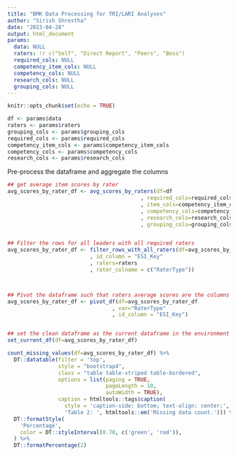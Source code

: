 ```yaml
---
title: "BMK Data Processing for TRI/LARI Analyses"
author: "Sirish Shrestha"
date: "2023-04-28"
output: html_document
params: 
  data: NULL
  raters: !r c("Self", "Direct Report", "Peers", "Boss")
  required_cols: NULL
  competency_item_cols: NULL
  competency_cols: NULL
  research_cols: NULL
  grouping_cols: NULL
---
```


```r

knitr::opts_chunk$set(echo = TRUE)

```


```r

df <- params$data
raters <- params$raters
grouping_cols <- params$grouping_cols
required_cols <- params$required_cols
competency_item_cols <- params$competency_item_cols
competency_cols <- params$competency_cols
research_cols <- params$research_cols

```


Pre-process the dataframe and aggregate the columns
```r

## get average item scores by rater
avg_scores_by_rater_df <- avg_scores_by_raters(df=df
                                          , required_cols=required_cols
                                          , item_cols=competency_item_cols
                                          , competency_cols=competency_cols
                                          , research_cols=research_cols
                                          , grouping_cols=grouping_cols)


## Filter the rows for all leaders with all required raters
avg_scores_by_rater_df <- filter_rows_with_all_raters(df=avg_scores_by_rater_df
                          , id_column = "ESI_Key"
                          , raters=raters
                          , rater_colname = c("RaterType"))



## Pivot the dataframe such that raters average scores are the columns
avg_scores_by_rater_df <- pivot_df(df=avg_scores_by_rater_df
                                 , var="RaterType"
                                 , id_column = "ESI_Key")


## set the clean dataframe as the current dataframe in the environment
set_current_df(df=avg_scores_by_rater_df)

```



```r

count_missing_values(df=avg_scores_by_rater_df) %>%
  DT::datatable(filter = 'top', 
                style = "bootstrap4",
                class = "table table-striped table-bordered",
                options = list(paging = TRUE, 
                               pageLength = 10, 
                               autoWidth = TRUE),
                caption = htmltools::tags$caption(
                  style = 'caption-side: bottom; text-align: center;',
                  'Table 2: ', htmltools::em('Missing data count.'))) %>%
  DT::formatStyle(
    'Percentage',
    color = DT::styleInterval(0.70, c('green', 'red')),
  ) %>% 
  DT::formatPercentage(2) 


```

